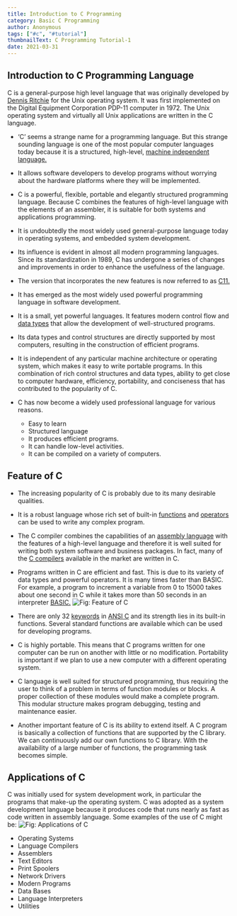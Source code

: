 ```yaml
---
title: Introduction to C Programming
category: Basic C Programming
author: Anonymous
tags: ["#c", "#tutorial"]
thumbnailText: C Programming Tutorial-1
date: 2021-03-31
---
```


## Introduction to C Programming Language

C is a general-purpose high level language that was originally
developed by [Dennis Ritchie](https://en.wikipedia.org/wiki/Dennis_Ritchie) for the Unix operating system. It was first implemented on the Digital Equipment Corporation PDP-11 computer in 1972. The Unix operating system and virtually all Unix applications are written in the C language.

- ‘C’ seems a strange name for a programming language. But this strange sounding language is one of the most popular computer languages today because it is a structured, high-level, [machine independent language.](https://sites.google.com/site/infotechmr11/grade-9/programming-languages#:~:text=Third%20Generation%20(3GL)%20%E2%80%93%20high,can%20run%20on%20any%20computer.)

- It allows software developers to develop programs without worrying about the hardware platforms where they will be implemented.

- C is a powerful, flexible, portable and elegantly structured programming language. Because C combines the features of high-level language with the elements of an assembler, it is suitable for both systems and applications programming.

- It is undoubtedly the most widely used general-purpose language today in operating systems, and embedded system development.

- Its influence is evident in almost all modern programming languages. Since its standardization in 1989, C has undergone a series of changes and improvements in order to enhance the usefulness of the language.

- The version that incorporates the new features is now referred to as [C11.](https://en.wikipedia.org/wiki/C11_(C_standard_revision))

- It has emerged as the most widely used powerful programming language in software development.

- It is a small, yet powerful languages. It features modern control flow and [data types](https://funycode.com/data-types-in-c/) that allow the development of well-structured programs.

- Its data types and control structures are directly supported by most computers, resulting in the construction of efficient programs.

- It is independent of any particular machine architecture or operating system, which makes it easy to write portable programs. In this combination of rich control structures and data types, ability to get close to computer hardware, efficiency, portability, and conciseness that has contributed to the popularity of C.

- C has now become a widely used professional language for various reasons.
    - Easy to learn
    - Structured language
    - It produces efficient programs.
    - It can handle low-level activities.
    - It can be compiled on a variety of computers.

## Feature of C

- The increasing popularity of C is probably due to its many desirable qualities.

- It is a robust language whose rich set of built-in [functions](https://funycode.com/function-basic/) and [operators](https://funycode.com/operator-in-c/) can be used to write any complex program.

- The C compiler combines the capabilities of an [assembly language](https://techterms.com/definition/assembly_language#:~:text=An%20assembly%20language%20is%20a,also%20be%20written%20from%20scratch.) with the features of a high-level language and therefore it is well suited for writing both system software and business packages. In fact, many of the [C compilers](https://en.wikipedia.org/wiki/List_of_compilers) available in the market are written in C.

- Programs written in C are efficient and fast. This is due to its variety of data types and powerful operators.
It is many times faster than BASIC. For example, a program to increment a variable from 0 to 15000 takes about
one second in C while it takes more than 50 seconds in an interpreter [BASIC.](https://en.wikipedia.org/wiki/BASIC)
![Fig: Feature of C ](../../assets/cPic/fc.PNG)
- There are only 32 [keywords](https://funycode.com/token-and-keyword-in-c/) in [ANSI C](https://en.wikipedia.org/wiki/ANSI_C) and its strength lies in its built-in functions. Several standard functions
are available which can be used for developing programs.

- C is highly portable. This means that C programs written for one computer can be run on another with little or no modification. Portability is important if we plan to use a new computer with a different operating system.

- C language is well suited for structured programming, thus requiring the user to think of a problem in terms of function modules or blocks. A proper collection of these modules would make a complete program.
This modular structure makes program debugging, testing and maintenance easier.

- Another important feature of C is its ability to extend itself. A C program is basically a collection of functions that are supported by the C library. We can continuously add our own functions to C library.
With the availability of a large number of functions, the programming task becomes simple.

## Applications of C

C was initially used for system development work, in particular the programs that make-up the operating system. C was adopted as a system development language because it produces code that runs nearly as fast
as code written in assembly language. Some examples of the use of C might be:
![Fig: Applications of C ](../../assets/cPic/apc.PNG)
   - Operating Systems
   - Language Compilers
   - Assemblers
   - Text Editors
   - Print Spoolers
   - Network Drivers
   - Modern Programs
   - Data Bases
   - Language Interpreters
   - Utilities
